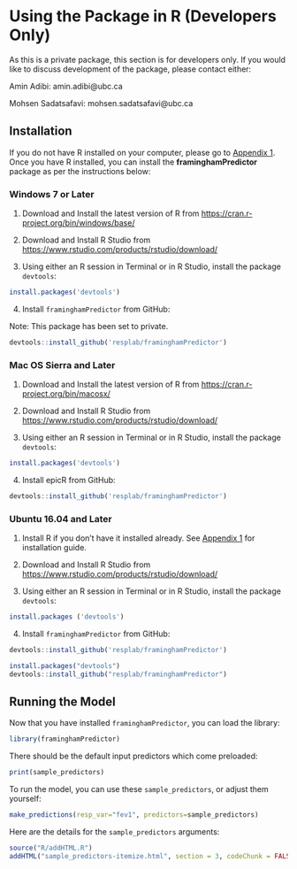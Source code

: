 
# Using the Package in R (Developers Only) {#packageinR}

As this is a private package, this section is for developers only. If you would like to discuss development of the package, please contact either:

Amin Adibi: amin.adibi@ubc.ca

Mohsen Sadatsafavi: mohsen.sadatsafavi@ubc.ca

## Installation

If you do not have R installed on your computer, please go to [Appendix 1](#appendix1). Once you have R installed, you can install the **framinghamPredictor** package as per the instructions below:

### Windows 7 or Later {-}
1. Download and Install the latest version of R from [https://cran.r-project.org/bin/windows/base/](https://cran.r-project.org/bin/windows/base/)
2. Download and Install R Studio from [https://www.rstudio.com/products/rstudio/download/](https://www.rstudio.com/products/rstudio/download/)

3. Using either an R session in Terminal or in R Studio, install the package `devtools`:

```r
install.packages('devtools')
```

4. Install `framinghamPredictor` from GitHub:

Note: This package has been set to private.

```r
devtools::install_github('resplab/framinghamPredictor')
```

### Mac OS Sierra and Later {-}
1. Download and Install the latest version of R from [https://cran.r-project.org/bin/macosx/](https://cran.r-project.org/bin/macosx/)
2. Download and Install R Studio from [https://www.rstudio.com/products/rstudio/download/](https://www.rstudio.com/products/rstudio/download/)

3. Using either an R session in Terminal or in R Studio, install the package `devtools`:

```r
install.packages('devtools')
```

4. Install epicR from GitHub:

```r
devtools::install_github('resplab/framinghamPredictor')
```


### Ubuntu 16.04 and Later {-}

1. Install R if you don't have it installed already. See [Appendix 1](#appendix1) for installation guide.

2. Download and Install R Studio from [https://www.rstudio.com/products/rstudio/download/](https://www.rstudio.com/products/rstudio/download/)

3. Using either an R session in Terminal or in R Studio, install the package `devtools`:

```r
install.packages ('devtools')
```

4. Install `framinghamPredictor` from GitHub:

```r
devtools::install_github('resplab/framinghamPredictor')
```

```r
install.packages("devtools")
devtools::install_github("resplab/framinghamPredictor")
```

## Running the Model

Now that you have installed `framinghamPredictor`, you can load the library:

```r
library(framinghamPredictor)
```

There should be the default input predictors which come preloaded:

```r
print(sample_predictors)
```

To run the model, you can use these `sample_predictors`, or adjust them yourself:

```r
make_predictions(resp_var="fev1", predictors=sample_predictors)
```

Here are the details for the `sample_predictors` arguments:

```r
source("R/addHTML.R")
addHTML("sample_predictors-itemize.html", section = 3, codeChunk = FALSE)
```
